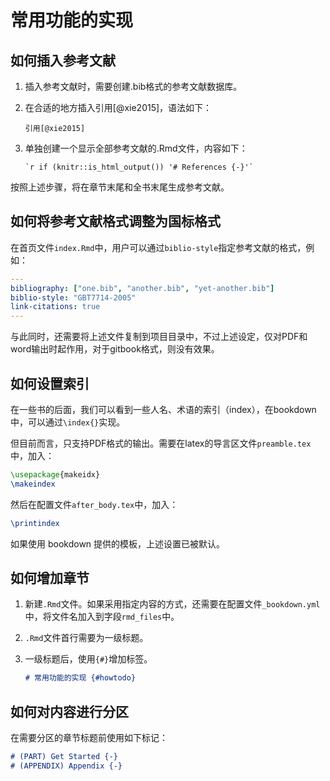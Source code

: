 # 常用功能的实现 {#howtodo}

## 如何插入参考文献

1. 插入参考文献时，需要创建.bib格式的参考文献数据库。
2. 在合适的地方插入引用[@xie2015]，语法如下：

   ```
   引用[@xie2015]
   ```
3. 单独创建一个显示全部参考文献的.Rmd文件，内容如下：
   ```
   `r if (knitr::is_html_output()) '# References {-}'`
   ```

按照上述步骤，将在章节末尾和全书末尾生成参考文献。

## 如何将参考文献格式调整为国标格式

在首页文件`index.Rmd`中，用户可以通过`biblio-style`指定参考文献的格式，例如：

```yaml
---
bibliography: ["one.bib", "another.bib", "yet-another.bib"]
biblio-style: "GBT7714-2005"
link-citations: true
---
```

与此同时，还需要将上述文件复制到项目目录中，不过上述设定，仅对PDF和word输出时起作用，对于gitbook格式，则没有效果。

## 如何设置索引

在一些书的后面，我们可以看到一些人名、术语的索引\index{索引}（index），在bookdown中，可以通过`\index{}`实现。

但目前而言，只支持PDF格式的输出。需要在latex的导言区文件`preamble.tex`中，加入：

```tex
\usepackage{makeidx}
\makeindex
```

然后在配置文件`after_body.tex`中，加入：

```tex
\printindex
```

如果使用 bookdown 提供的模板，上述设置已被默认。

## 如何增加章节

1. 新建`.Rmd`文件。如果采用指定内容的方式，还需要在配置文件`_bookdown.yml`中，将文件名加入到字段`rmd_files`中。
1. `.Rmd`文件首行需要为一级标题。
1. 一级标题后，使用`{#}`增加标签。

   ```markdown
   # 常用功能的实现 {#howtodo}
   ```

## 如何对内容进行分区

在需要分区的章节标题前使用如下标记：

```markdown
# (PART) Get Started {-}
# (APPENDIX) Appendix {-}
```
